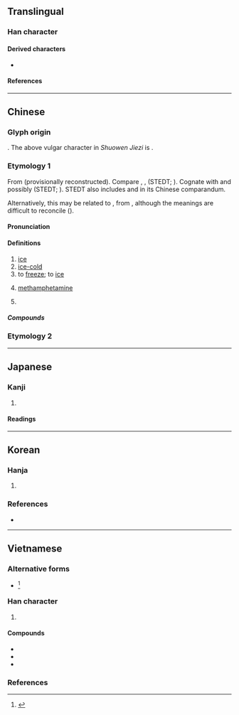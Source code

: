 {{also|氷|仌}}
{{character info}}
==Translingual==

===Han character===
{{Han char|rn=15|rad=冫|as=04|sn=6|four=32130|canj=IME|ids=⿰冫水}}

====Derived characters====
* {{l|mul|[[𢬄]], [[栤]], [[𥒜]], [[𦀋]], [[𨀰]], [[𨋲]], [[𣑏]], [[𭜯]]}}

====References====
{{Han ref|kx=0131.240|dkj=01612|dj=0294.150|hdz=10295.090|uh=51B0}}

----

==Chinese==

===Glyph origin===
{{Han etym}}
{{Han compound|水|仌|c1=s|c2=p|ls=psc}}.
The above vulgar character in ''Shuowen Jiezi'' is {{l|zh|凝}}.

===Etymology 1===
{{zh-forms|alt=仌,冫,氷,𣲝,𨻱,𣲙,仒}}
From {{inh|zh|sit-pro|*r-p(w)am||to freeze; snow}} (provisionally reconstructed). Compare {{cog|sit-tan-pro|*pam||snow}}, {{cog|sit-jap|jpɣom||to freeze}}, {{m|sit-jap|tɤjpɣom||ice}} (STEDT; {{zh-ref|Zhang, Jacques, and Lai, 2019}}). Cognate with {{och-l|凌|ice}} and possibly {{och-l|凝|id=1|to congeal}} (STEDT; {{zh-ref|Baxter and Sagart, 2014}}). STEDT also includes {{och-l|雱|heavy (snowfall)}} and {{och-l|霙|snowflake}} in its Chinese comparandum.

Alternatively, this may be related to {{cog|km|tr=preṅa|t=to harden; to solidify}}, from {{m|km|tr=reṅa|t=to dry up}}, although the meanings are difficult to reconcile ({{zh-ref|Schuessler, 2007}}).

====Pronunciation====
{{zh-pron
|m=bīng
|m-s=bin1
|dg=бин1
|c=bing1
|c-t=ben1
|g=bin1
|h=pfs=pên;gd=bên1
|j=biang1
|mb=báing/béng
|md=bĭng
|mn=peng
|mn-t=bian1
|w=1pin
|x=bin1
|mc=y
|oc=y,1
|ca=LL-Q9186-Justinrleung-冰.wav
|cat=n,a,v,pn
}}

====Definitions====
{{zh-hanzi}}

# [[ice]]
# [[ice-cold]]
# to [[freeze]]; to [[ice]]
# {{lb|zh|slang|drug}} [[methamphetamine]]
# {{surname|zh}}

=====Compounds=====
{{zh-der|愛玉冰|冰壩|冰棒|冰雹|冰茶|冰碴|冰碴兒|冰場|冰車|冰川|冰川期|冰船|冰床|冰鑹|冰袋|冰刀|冰島|冰道|冰燈|冰點|冰雕|冰凍|冰凍三尺，非一日之寒|冰斗|冰毒|冰帆|冰封|冰峰|冰糕|冰鎬|冰掛|冰掛兒|冰櫃|冰棍|冰棍兒|冰海|冰河|冰河時代|冰花|冰肌玉骨|冰激凌|冰架|冰鑒|冰窖|冰晶|冰晶石|冰景|冰塊|冰塊兒|冰冷|冰凉|冰凌|冰溜|冰輪|冰囊|冰排|冰排子|冰盆景|冰盆景兒|冰片|冰瓶|冰瀑|冰期|冰淇淋|冰橇|冰清玉潔|冰球|冰人|冰屋|冰山|冰上運動|冰蝕|冰釋|冰霜|冰水|冰壇|冰炭|冰糖|冰糖葫蘆|冰天雪地|冰天雪窖|冰坨|冰箱|冰消瓦解|冰鞋|冰心|冰雪|冰雪聰明|冰鎮|冰柱|冰磚|冰錐|冰錐子|滑冰|溜冰|春冰|芋冰|芋仔冰|冰箸|臥冰|採冰|冰凌}}

===Etymology 2===
{{zh-see|凝|a}}

{{zh-cat|Elementary|Temperature|Ice}}

----

==Japanese==

===Kanji===
{{ja-kanji|grade=|rs=冫04}}

# {{alternative form of|ja|氷}}

====Readings====
{{ja-readings
|goon=ひょう<ひよう
|kanon=ひょう<ひよう
|kun=こおり-<こほり-, こお-る<こほ-る, ひ-
}}

----

==Korean==

===Hanja===
{{ko-hanja|얼음|빙}}

# {{alt form|ko|氷||{{hanja form of|빙|[[ice]]}}}}

===References===
* {{R:hanjadoc|693}}

----

==Vietnamese==

===Alternative forms===
* {{alter|vi|{{vi-l|𫥇|băng}}}}<ref name=genibrel>{{vi-ref|Génibrel (1898).}}</ref>

===Han character===
{{vi-readings|rs=冫04
|hanviet=băng-tdcndg;tdcntd;gdhn;bonet
|phienthiet=悲陵 bi lăng
|nom=băng-tdcndg;gdhn;bonet;taberd, phăng-gdhn;btcn;bonet;taberd, bâng-tdcndg;gdhn;btcn, văng-tdcntd;gdhn, bưng-gdhn
}}

# {{han tu form of|băng|[[ice]]}}

====Compounds====
{{der-top3|Compounds}}
* {{vi-l|冰河|băng hà}}
* {{vi-l|北冰洋|Bắc Băng Dương}}
* {{vi-l|南冰洋|Nam Băng Dương}}
{{der-bottom}}

===References===
<references/>